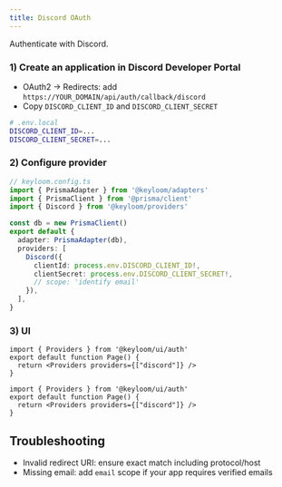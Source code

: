 ```yaml
---
title: Discord OAuth
---
```




Authenticate with Discord.

<Steps>

### 1) Create an application in Discord Developer Portal

- OAuth2 -> Redirects: add `https://YOUR_DOMAIN/api/auth/callback/discord`
- Copy `DISCORD_CLIENT_ID` and `DISCORD_CLIENT_SECRET`

```bash
# .env.local
DISCORD_CLIENT_ID=...
DISCORD_CLIENT_SECRET=...
```

### 2) Configure provider

```ts
// keyloom.config.ts
import { PrismaAdapter } from '@keyloom/adapters'
import { PrismaClient } from '@prisma/client'
import { Discord } from '@keyloom/providers'

const db = new PrismaClient()
export default {
  adapter: PrismaAdapter(db),
  providers: [
    Discord({
      clientId: process.env.DISCORD_CLIENT_ID!,
      clientSecret: process.env.DISCORD_CLIENT_SECRET!,
      // scope: 'identify email'
    }),
  ],
}
```

### 3) UI

<Tabs>
<Tab value="app-router" title="App Router">

```tsx
import { Providers } from '@keyloom/ui/auth'
export default function Page() {
  return <Providers providers={["discord"]} />
}
```

</Tab>
<Tab value="pages-router" title="Pages Router">

```tsx
import { Providers } from '@keyloom/ui/auth'
export default function Page() {
  return <Providers providers={["discord"]} />
}
```

</Tab>
</Tabs>

</Steps>

## Troubleshooting

- Invalid redirect URI: ensure exact match including protocol/host
- Missing email: add `email` scope if your app requires verified emails

